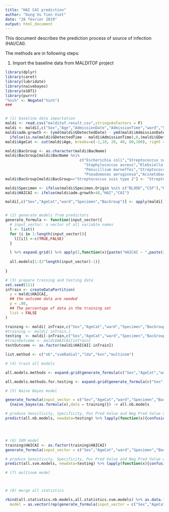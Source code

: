 ```yaml
---
title: "HAI CAI prediction"
author: "Dung Vu Tien Viet"
date: "28 février 2019"
output: html_document
---
```

This document describes the prediction process of source of infection (HAI/CAI).

The methods are in following steps:

(1) Import the baseline data from MALDITOF project



```r
library(dplyr)
library(caret)
library(lubridate)
library(naivebayes)
library(e1071)
library(purrr)
"%ni%" <- Negate("%in%")
###


# (1) baseline data importation
maldi <- read.csv("malditof.result.csv",stringsAsFactors = F)
maldi <- maldi[,c("Sex","Age","AdmissionDate","AdmissionTime","ward","Specimen","Specimen.Origin","InfectionReason","GDetectedDate","GDetectedTime","BacName")]
maldi$adm.growth <- (ymd(maldi$GDetectedDate) - ymd(maldi$AdmissionDate))*24+ 
  ifelse(is.na(maldi$GDetectedTime - maldi$AdmissionTime),0,(maldi$GDetectedTime - maldi$AdmissionTime) )
maldi$AgeCat <- cut(maldi$Age, breaks=c(-1,10, 20, 40, 60,100), right = TRUE)

maldi$BacGroup <- as.character(maldi$BacName)
maldi$BacGroup[maldi$BacName %ni% 
                                 c("Escherichia coli","Streptococcus suis","Cryptococcus neoformans",
                                   "Staphylococcus aureus","Klebsiella pneumoniae","Streptococcus suis type 2",
                                   "Penicillium marneffei","Streptococcus pneumoniae","Salmonella sp.","Pseudomonas pseudomallei",
                                   "Pseudomonas aeruginosa","Acinetobacter baumannii","Pseudomonas pseudomallei")] <- "Others"
maldi$BacGroup[maldi$BacGroup=="Streptococcus suis type 2"] <- "Streptococcus suis" # correct S.suis name

maldi$Specimen <- ifelse(maldi$Specimen.Origin %ni% c("BLOOD","CSF"),"Other",maldi$Specimen.Origin)
maldi$HAICAI <- ifelse(maldi$adm.growth>48,"HAI","CAI")

maldi[,c("Sex","AgeCat","ward","Specimen","BacGroup")] <- apply(maldi[,c("Sex","AgeCat","ward","Specimen","BacGroup")],2,as.character)


# (2) generate models from predictors
generate_formula <- function(input_vector){
  # input_vector: a vector of all variable names
  l <- list()
  for (i in 1:length(input_vector)){
    l[[i]] <-c(TRUE,FALSE) 
  }

  l %>% expand.grid() %>% apply(1,function(x){paste("HAICAI ~ ",paste(input_vector[unlist(x)],collapse = " + "))})->all.models
  
  all.models[1:(2^length(input_vector)-1)]
  
}

# (3) prepare training and testing data
set.seed(111)
inTrain <- createDataPartition(
  y = maldi$HAICAI,
  ## the outcome data are needed
  p = .80,
  ## The percentage of data in the training set
  list = FALSE
)

training <- maldi[ inTrain,c("Sex","AgeCat","ward","Specimen","BacGroup","HAICAI")]
#training <- maldi[ inTrain,]
testing  <- maldi[-inTrain,c("Sex","AgeCat","ward","Specimen","BacGroup")]
#trainOutcome <- maldi$HAICAI[inTrain]
testOutcome <- as.factor(maldi$HAICAI[-inTrain])

list.method <- c("nb","svmRadial","lda","knn","multinom")

# (4) train all models

all.models.methods <- expand.grid(generate_formula(c("Sex","AgeCat","ward","Specimen","BacGroup")),list.method)

all.models.methods.for.testing <- expand.grid(generate_formula(c("Sex","AgeCat","ward","Specimen","BacGroup")),list.method)

# (5) Naive Bayes model

generate_formula(input_vector = c("Sex","AgeCat","ward","Specimen","BacGroup")) %>% lapply(function(x)
  {naive_bayes(as.formula(x),data = training)}) -> all.nb.models 

# produce Sensitivity, Specificity, Pos Pred Value and Neg Pred Value of model
predict(all.nb.models, newdata=testing) %>% lapply(function(x){confusionMatrix(x,testOutcome)$byClass[1:4]}) %>% as.data.frame %>%t-> all.statistics.nb.models




# (6) SVM model
training$HAICAI <- as.factor(training$HAICAI)
generate_formula(input_vector = c("Sex","AgeCat","ward","Specimen","BacGroup")) %>% lapply(function(x) {svm(as.formula(x),data = training)}) -> all.svm.models 

# produce Sensitivity, Specificity, Pos Pred Value and Neg Pred Value of model
predict(all.svm.models, newdata=testing) %>% lapply(function(x){confusionMatrix(x,testOutcome)$byClass[1:4]}) %>% as.data.frame %>%t-> all.statistics.svm.models

# (7) multinom model



# (8) merge all statistics

rbind(all.statistics.nb.models,all.statistics.svm.models) %>% as.data.frame() %>% mutate(method=rep(c("nb","svm"),each=31),
  model = as.vector(rep(generate_formula(input_vector = c("Sex","AgeCat","ward","Specimen","BacGroup")),2)),meanstat = (Sensitivity+Specificity+`Pos Pred Value`+`Neg Pred Value`)/4) -> all.statistics.all.models


```

